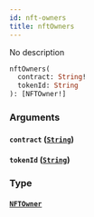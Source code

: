 ```yaml
---
id: nft-owners
title: nftOwners
---
```


No description

```graphql
nftOwners(
  contract: String!
  tokenId: String
): [NFTOwner!]
```

### Arguments

#### `contract` ([`String`](/V1/cyberconnect-api/reference/scalars/string))

#### `tokenId` ([`String`](/V1/cyberconnect-api/reference/scalars/string))

### Type

#### [`NFTOwner`](/cyberconnect-api/reference/objects/nftowner)
